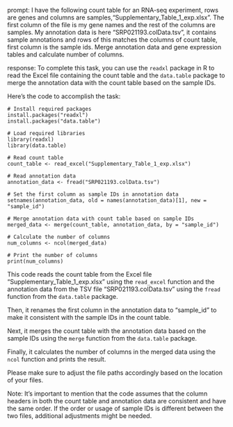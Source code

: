 prompt:
I have the following count table for an RNA-seq experiment, rows are genes and columns are samples,"Supplementary_Table_1_exp.xlsx". The first column of the file is my gene names and the rest of the columns are samples. My annotation data is here "SRP021193.colData.tsv", it contains sample annotations and rows of this matches the columns of count table, first column is the sample ids. Merge annotation data and gene expression tables and calculate number of columns.

response:
To complete this task, you can use the `readxl` package in R to read the Excel file containing the count table and the `data.table` package to merge the annotation data with the count table based on the sample IDs.

Here's the code to accomplish the task:

```
# Install required packages
install.packages("readxl")
install.packages("data.table")

# Load required libraries
library(readxl)
library(data.table)

# Read count table
count_table <- read_excel("Supplementary_Table_1_exp.xlsx")

# Read annotation data
annotation_data <- fread("SRP021193.colData.tsv")

# Set the first column as sample IDs in annotation data
setnames(annotation_data, old = names(annotation_data)[1], new = "sample_id")

# Merge annotation data with count table based on sample IDs
merged_data <- merge(count_table, annotation_data, by = "sample_id")

# Calculate the number of columns
num_columns <- ncol(merged_data)

# Print the number of columns
print(num_columns)
```

This code reads the count table from the Excel file "Supplementary_Table_1_exp.xlsx" using the `read_excel` function and the annotation data from the TSV file "SRP021193.colData.tsv" using the `fread` function from the `data.table` package.

Then, it renames the first column in the annotation data to "sample_id" to make it consistent with the sample IDs in the count table.

Next, it merges the count table with the annotation data based on the sample IDs using the `merge` function from the `data.table` package.

Finally, it calculates the number of columns in the merged data using the `ncol` function and prints the result.

Please make sure to adjust the file paths accordingly based on the location of your files.

Note: It's important to mention that the code assumes that the column headers in both the count table and annotation data are consistent and have the same order. If the order or usage of sample IDs is different between the two files, additional adjustments might be needed.
